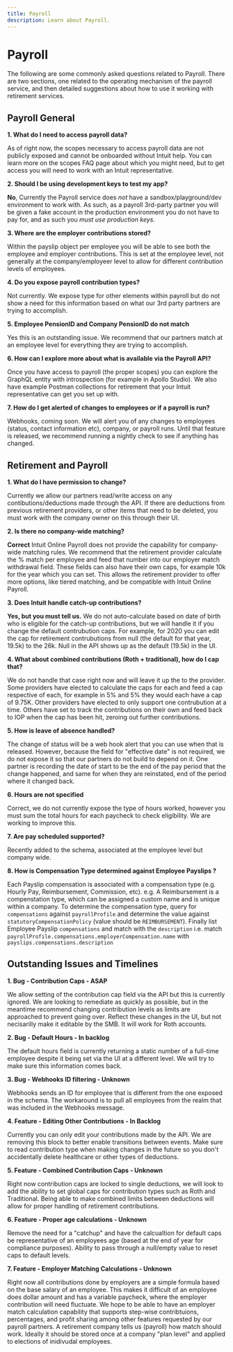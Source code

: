 ```yaml
---
title: Payroll
description: Learn about Payroll.
---
```


# Payroll

The following are some commonly asked questions related to Payroll. There are two sections, one related to the operating mechanism of the payroll service, and then detailed suggestions about how to use it working with retirement services. 

## Payroll General 

**1\.  What do I need to access payroll data?**

As of right now, the scopes necessary to access payroll data are not publicly exposed and cannot be onboarded without Intuit help. You can learn more on the scopes FAQ page about which you might need, but to get access you will need to work with an Intuit representative.

**2\. Should I be using development keys to test my app?**

**No**, Currently the Payroll service does *not* have a sandbox/playground/dev environment to work with. As such, as a payroll 3rd-party partner you will be given a fake account in the production environment you do not have to pay for, and as such you *must use production keys.* 

**3\. Where are the employer contributions stored?**

Within the payslip object per employee you will be able to see both the employee and employer contributions. This is set at the employee level, not generally at the company/employeer level to allow for different contribution levels of employees.

**4\. Do you expose payroll contribution types?**

Not currently. We expose type for other elements within payroll but do not show a need for this information based on what our 3rd party partners are trying to accomplish. 

**5\. Employee PensionID and Company PensionID do not match**

Yes this is an outstanding issue. We recommend that our partners match at an employee level for everything they are trying to accomplish.  

**6\. How can I explore more about what is available via the Payroll API?**

Once you have access to payroll (the proper scopes) you can explore the GraphQL entity with introspection (for example in Apollo Studio). We also have example Postman collections for retirement that your Intuit representative can get you set up with. 

  **7\. How do I get alerted of changes to employees or if a payroll is run?**

Webhooks, coming soon. We will alert you of any changes to employees (status, contact information etc), company, or payroll runs. Until that feature is released, we recommend running a nightly check to see if anything has changed. 


## Retirement and Payroll 

**1\. What do I have permission to change?**

Currently we allow our partners read/write access on any contibutions/deductions made through the API. If there are deductions from previous retirement providers, or other items that need to be deleted, you must work with the company owner on this through their UI. 

**2\. Is there no company-wide matching?**

**Correct** Intuit Online Payroll does not provide the capability for company-wide matching rules. We recommend that the retirement provider calculate the % match per employee and feed that number into our employer match withdrawal field. These fields can also have their own caps, for example 10k for the year which you can set. This allows the retirement provider to offer more options, like tiered matching, and be compatible with Intuit Online Payroll. 

**3\. Does Intuit handle catch-up contributions?**

**Yes, but you must tell us.** We do not auto-calculate based on date of birth who is eligible for the catch-up contributions, but we will handle it if you change the default contrubution caps. For example, for 2020 you can edit the cap for retirement contrubutions from null (the default for that year, 19.5k) to the 26k. Null in the API shows up as the default (19.5k) in the UI. 

**4\. What about combined contributions (Roth + traditional), how do I cap that?**

We do not handle that case right now and will leave it up the to the provider. Some providers have elected to calculate the caps for each and feed a cap respective of each, for example in 5% and 5% they would each have a cap of 9.75K. Other providers have elected to only support one contrubution at a time. Others have set to track the contributions on their own and feed back to IOP when the cap has been hit, zeroing out further contributions. 

**5\. How is leave of absence handled?**

The change of status will be a web hook alert that you can use when that is released. However, because the field for "effective date" is not required, we do not expose it so that our partners do not build to depend on it. One partner is recording the date of start to be the end of the pay period that the change happened, and same for when they are reinstated, end of the period where it changed back.  

**6\. Hours are not specified**

Correct, we do not currently expose the type of hours worked, however you must sum the total hours for each paycheck to check eligibility. We are working to improve this. 

**7\. Are pay scheduled supported?**

Recently added to the schema, associated at the employee level but company wide. 

**8\. How is Compensation Type determined against Employee Payslips ?**

Each Payslip compensation is associated with a compensation type (e.g. Hourly Pay, Reimbursement, Commission, etc). e.g. A Reimbursement is a compenstation type, which can be assigned a custom name and is unique within a company. To determine the compensation type, query for `compensations` against `payrollProfile`  and determine the value against `statutoryCompensationPolicy` (value should be `REIMBURSEMENT`). Finally list Employee Payslip `compensations` and match with the `description` i.e. match `payrollProfile.compensations.employerCompensation.name` with `payslips.compensations.description`



## Outstanding Issues and Timelines

**1\. Bug - Contribution Caps - ASAP**

We allow setting of the contribution cap field via the API but this is currently ignored. We are looking to remediate as quickly as possible, but in the meantime recommend changing contribution levels as limits are approached to prevent going over. Reflect these changes in the UI, but not necisarilly make it editable by the SMB. It will work for Roth accounts. 

**2\. Bug - Default Hours - In backlog**

The default hours field is currently returning a static number of a full-time employee despite it being set via the UI at a different level. We will try to make sure this information comes back. 

**3\. Bug - Webhooks ID filtering - Unknown**

Webhooks sends an ID for employee that is different from the one exposed in the schema. The workaround is to pull all employees from the realm that was included in the Webhooks message. 

**4\. Feature - Editing Other Contributions - In Backlog**

Currently you can only edit your contributions made by the API. We are removing this block to better enable transitions between events. Make sure to read contribution type when making changes in the future so you don't accidentally delete healthcare or other types of deductions. 

**5\. Feature - Combined Contribution Caps - Unknown**

Right now contribution caps are locked to single deductions, we will look to add the ability to set global caps for contribution types such as Roth and Traditional. Being able to make combined limits between deductions will allow for proper handling of retirement contributions. 

**6\. Feature - Proper age calculations - Unknown**

Remove the need for a "catchup" and have the calcualtion for default caps be representative of an employees age (based at the end of year for compliance purposes). Ability to pass through a null/empty value to reset caps to default levels. 

**7\. Feature - Employer Matching Calculations - Unknown**

Right now all contributions done by employers are a simple formula based on the base salary of an employee. This makes it difficult of an employee does dollar amount and has a variable paycheck, where the employer contribution will need fluctuate. We hope to be able to have an employer match calculation capability that supports step-wise contribtuions, percentages, and profit sharing among other features requested by our payroll partners. A retirement company tells us (payroll) how match should work. Ideally it should be stored once at a company "plan level" and applied to elections of inidivudal employees.